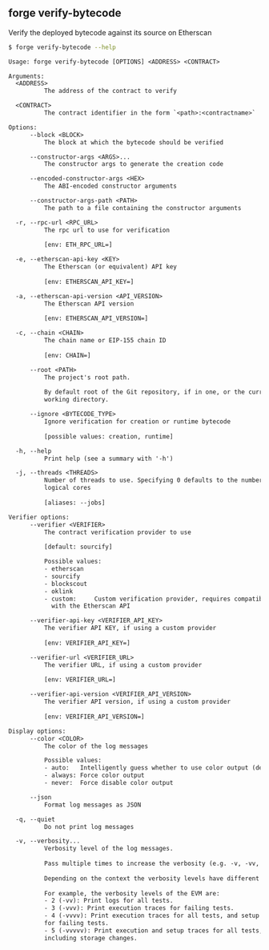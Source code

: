 ## forge verify-bytecode

Verify the deployed bytecode against its source on Etherscan

```bash
$ forge verify-bytecode --help
```

```txt
Usage: forge verify-bytecode [OPTIONS] <ADDRESS> <CONTRACT>

Arguments:
  <ADDRESS>
          The address of the contract to verify

  <CONTRACT>
          The contract identifier in the form `<path>:<contractname>`

Options:
      --block <BLOCK>
          The block at which the bytecode should be verified

      --constructor-args <ARGS>...
          The constructor args to generate the creation code

      --encoded-constructor-args <HEX>
          The ABI-encoded constructor arguments

      --constructor-args-path <PATH>
          The path to a file containing the constructor arguments

  -r, --rpc-url <RPC_URL>
          The rpc url to use for verification
          
          [env: ETH_RPC_URL=]

  -e, --etherscan-api-key <KEY>
          The Etherscan (or equivalent) API key
          
          [env: ETHERSCAN_API_KEY=]

  -a, --etherscan-api-version <API_VERSION>
          The Etherscan API version
          
          [env: ETHERSCAN_API_VERSION=]

  -c, --chain <CHAIN>
          The chain name or EIP-155 chain ID
          
          [env: CHAIN=]

      --root <PATH>
          The project's root path.
          
          By default root of the Git repository, if in one, or the current
          working directory.

      --ignore <BYTECODE_TYPE>
          Ignore verification for creation or runtime bytecode
          
          [possible values: creation, runtime]

  -h, --help
          Print help (see a summary with '-h')

  -j, --threads <THREADS>
          Number of threads to use. Specifying 0 defaults to the number of
          logical cores
          
          [aliases: --jobs]

Verifier options:
      --verifier <VERIFIER>
          The contract verification provider to use
          
          [default: sourcify]

          Possible values:
          - etherscan
          - sourcify
          - blockscout
          - oklink
          - custom:     Custom verification provider, requires compatibility
            with the Etherscan API

      --verifier-api-key <VERIFIER_API_KEY>
          The verifier API KEY, if using a custom provider
          
          [env: VERIFIER_API_KEY=]

      --verifier-url <VERIFIER_URL>
          The verifier URL, if using a custom provider
          
          [env: VERIFIER_URL=]

      --verifier-api-version <VERIFIER_API_VERSION>
          The verifier API version, if using a custom provider
          
          [env: VERIFIER_API_VERSION=]

Display options:
      --color <COLOR>
          The color of the log messages

          Possible values:
          - auto:   Intelligently guess whether to use color output (default)
          - always: Force color output
          - never:  Force disable color output

      --json
          Format log messages as JSON

  -q, --quiet
          Do not print log messages

  -v, --verbosity...
          Verbosity level of the log messages.
          
          Pass multiple times to increase the verbosity (e.g. -v, -vv, -vvv).
          
          Depending on the context the verbosity levels have different meanings.
          
          For example, the verbosity levels of the EVM are:
          - 2 (-vv): Print logs for all tests.
          - 3 (-vvv): Print execution traces for failing tests.
          - 4 (-vvvv): Print execution traces for all tests, and setup traces
          for failing tests.
          - 5 (-vvvvv): Print execution and setup traces for all tests,
          including storage changes.
```